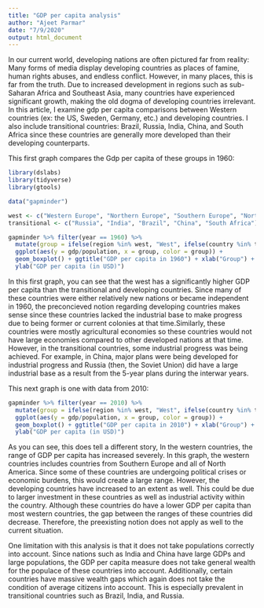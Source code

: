 ```yaml
---
title: "GDP per capita analysis"
author: "Ajeet Parmar"
date: "7/9/2020"
output: html_document
---
```


  In our current world, developing nations are often pictured far from reality: 
Many forms of media display developing countries as places of famine, human rights
abuses, and endless conflict. However, in many places, this is far from the truth. Due to increased development in regions such as sub-Saharan Africa and Southeast Asia, many countries have experienced significant growth, making the old dogma of developing countries irrelevant. In this article, I examine gdp per capita comparisons between Western countries (ex: the US, Sweden, Germany, etc.) and developing countries. I also include transitional countries: Brazil, Russia, India, China, and South Africa since these countries are generally more developed than their developing counterparts. 

This first graph compares the Gdp per capita of these groups in 1960: 
```r


library(dslabs)
library(tidyverse)
library(gtools)

data("gapminder")

west <- c("Western Europe", "Northern Europe", "Southern Europe", "Northern America", "Australia and New Zealand")
transitional <- c("Russia", "India", "Brazil", "China", "South Africa")

gapminder %>% filter(year == 1960) %>%
  mutate(group = ifelse(region %in% west, "West", ifelse(country %in% transitional, "transitional", "Developing"))) %>%
  ggplot(aes(y = gdp/population, x = group, color = group)) +
  geom_boxplot() + ggtitle("GDP per capita in 1960") + xlab("Group") +
  ylab("GDP per capita (in USD)")
```

  In this first graph, you can see that the west has a significantly higher GDP per capita than the transitional and developing countries. Since many of these countries were either relatively new nations or became independent in 1960, the preconcieved notion regarding developing countries makes sense since these countries lacked the industrial base to make progress due to being former or current colonies at that time.Similarly, these countries were mostly agricultural economies so these countries would not have large economies compared to other developed nations at that time. However, in the transitional countries, some industrial progress was being achieved. For example, in China, major plans were being developed for industrial progress and Russia (then, the Soviet Union) did have a large industrial base as a result from the 5-year plans during the interwar years. 

This next graph is one with data from 2010: 
```r
gapminder %>% filter(year == 2010) %>%
  mutate(group = ifelse(region %in% west, "West", ifelse(country %in% transitional, "transitional", "Developing"))) %>%
  ggplot(aes(y = gdp/population, x = group, color = group)) +
  geom_boxplot() + ggtitle("GDP per capita in 2010") + xlab("Group") +
  ylab("GDP per capita (in USD)")
```

  As you can see, this does tell a different story, In the western countries, the range of GDP per capita has increased severely. In this graph, the western countries includes countries from Southern Europe and all of North America. Since some of these countries are undergoing political crises or economic burdens, this would create a large range. However, the developing countries have increased to an extent as well. This could be due to larger investment in these countries as well as industrial activity within the country. Although these countries do have a lower GDP per capita than most western countries, the gap between the ranges of these countries did decrease. Therefore, the preexisting notion does not apply as well to the current situation. 

  One limitation with this analysis is that it does not take populations correctly into account. Since nations such as India and China have large GDPs and large populations, the GDP per capita measure does not take general wealth for the populace of these countries into account. Additionally, certain countries have massive wealth gaps which again does not take the condition of average citizens into account. This is especially prevalent in transitional countries such as Brazil, India, and Russia. 

